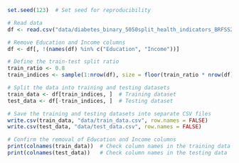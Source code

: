 ```r
set.seed(123)  # Set seed for reproducibility

# Read data
df <- read.csv("data/diabetes_binary_5050split_health_indicators_BRFSS2015.csv")

# Remove Education and Income columns
df <- df[, !(names(df) %in% c("Education", "Income"))]

# Define the train-test split ratio
train_ratio <- 0.8
train_indices <- sample(1:nrow(df), size = floor(train_ratio * nrow(df)))

# Split the data into training and testing datasets
train_data <- df[train_indices, ]  # Training dataset
test_data <- df[-train_indices, ]  # Testing dataset

# Save the training and testing datasets into separate CSV files
write.csv(train_data, "data/train_data.csv", row.names = FALSE)
write.csv(test_data, "data/test_data.csv", row.names = FALSE)

# Confirm the removal of Education and Income columns
print(colnames(train_data))  # Check column names in the training data
print(colnames(test_data))   # Check column names in the testing data
```

